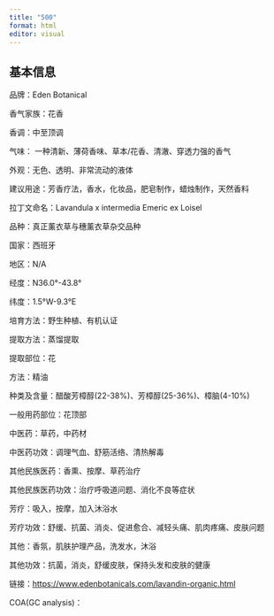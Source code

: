```yaml
---
title: "500"
format: html
editor: visual
---
```


## 基本信息

品牌：Eden Botanical

香气家族：花香

香调：中至顶调

气味： 一种清新、薄荷香味、草本/花香、清澈、穿透力强的香气

外观：无色、透明、非常流动的液体

建议用途：芳香疗法，香水，化妆品，肥皂制作，蜡烛制作，天然香料

拉丁文命名：Lavandula x intermedia Emeric ex Loisel

品种：真正薰衣草与穗薰衣草杂交品种

国家：西班牙

地区：N/A

经度：N36.0°-43.8°

纬度：1.5°W-9.3°E

培育方法：野生种植、有机认证

提取方法：蒸馏提取

提取部位：花

方法：精油

种类及含量：醋酸芳樟醇(22-38%)、芳樟醇(25-36%)、樟脑(4-10%)

一般用药部位：花顶部

中医药：草药，中药材

中医药功效：调理气血、舒筋活络、清热解毒

其他民族医药：香熏、按摩、草药治疗

其他民族医药功效：治疗呼吸道问题、消化不良等症状

芳疗：吸入，按摩，加入沐浴水

芳疗功效：舒缓、抗菌、消炎、促进愈合、减轻头痛、肌肉疼痛、皮肤问题

其他：香氛，肌肤护理产品，洗发水，沐浴

其他功效：抗菌，消炎，舒缓皮肤，保持头发和皮肤的健康

链接：<https://www.edenbotanicals.com/lavandin-organic.html>

COA(GC analysis)：
